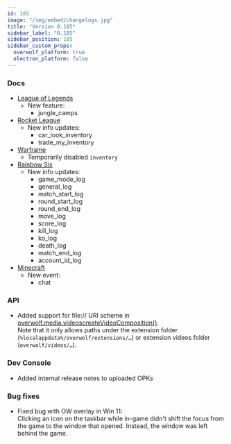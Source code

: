```yaml
---
id: 185
image: "/img/embed/changelogs.jpg"
title: "Version 0.185"
sidebar_label: "0.185"
sidebar_position: 185
sidebar_custom_props:
  overwolf_platform: true
  electron_platform: false
---
```


### Docs

* [League of Legends](/api/games/events/league-of-legends)
  * New feature:
    * jungle_camps
* [Rocket League](/api/games/events/rocket-league)
  * New info updates:
    * car_look_inventory
    * trade_my_inventory
* [Warframe](/api/games/events/warframe)
  * Temporarily disabled `inventory`
* [Rainbow Six](/api/games/events/rainbow-six-siege)
  * New info updates:
     * game_mode_log	
     * general_log
     * match_start_log
     * round_start_log
     * round_end_log
     * move_log
     * score_log
     * kill_log
     * ko_log
     * death_log
     * match_end_log
     * account_id_log
 * [Minecraft](/api/games/events/minecraft)
   * New event:
     * chat

### API

* Added support for file:// URI scheme in [overwolf.media.videoscreateVideoComposition()](/api/media/videos#createvideocompositionsourcevideourl-segments-callback).  
  Note that it only allows paths under the extension folder (`%localappdata%/overwolf/extensions/…`) or extension videos folder (`overwolf/videos/…`).

### Dev Console

* Added internal release notes to uploaded OPKs

### Bug fixes

* Fixed bug with OW overlay in Win 11:  
  Clicking an icon on the taskbar while in-game didn't shift the focus from the game to the window that opened. Instead, the window was left behind the game.


